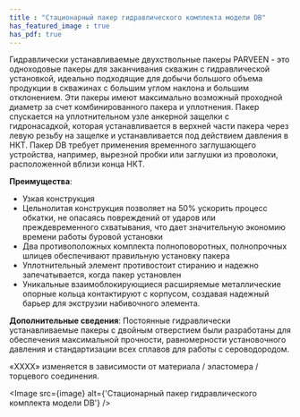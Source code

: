 ```yaml
---
title : "Стационарный пакер гидравлического комплекта модели DB"
has_featured_image : true
has_pdf: true
---
```


Гидравлически устанавливаемые двухствольные пакеры PARVEEN - это одноходовые пакеры для заканчивания скважин с гидравлической установкой, идеально подходящие для добычи большого объема продукции в скважинах с большим углом наклона и большим отклонением. Эти пакеры имеют максимально возможный проходной диаметр за счет комбинированного пакера и уплотнения. Пакер спускается на уплотнительном узле анкерной защелки с гидронасадкой, которая устанавливается в верхней части пакера через левую резьбу на защелке и устанавливается под действием давления в НКТ. Пакер DB требует применения временного заглушающего устройства, например, вырезной пробки или заглушки из проволоки, расположенной вблизи конца НКТ.

**Преимущества**:

* Узкая конструкция
* Цельнолитая конструкция позволяет на 50% ускорить процесс обкатки, не опасаясь повреждений от ударов или преждевременного схватывания, что дает значительную экономию времени работы буровой установки
* Два противоположных комплекта полноповоротных, полнопрочных шлицев обеспечивают правильную установку пакера
* Уплотнительный элемент противостоит стиранию и надежно запечатывается, когда пакер установлен
* Уникальные взаимоблокирующиеся расширяемые металлические опорные кольца контактируют с корпусом, создавая надежный барьер для экструзии набивочного элемента.

**Дополнительные сведения**:
Постоянные гидравлически устанавливаемые пакеры с двойным отверстием были разработаны для обеспечения максимальной прочности, равномерности установочного давления и стандартизации всех сплавов для работы с сероводородом.

«XXXX» изменяется в зависимости от материала / эластомера / торцевого соединения.



<Image src={image} alt={'Стационарный пакер гидравлического комплекта модели DB'} />